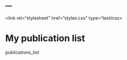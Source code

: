 ---
---

<link rel="stylesheet" href="styles.css" type="text/css>

# My publication list

publications_list


